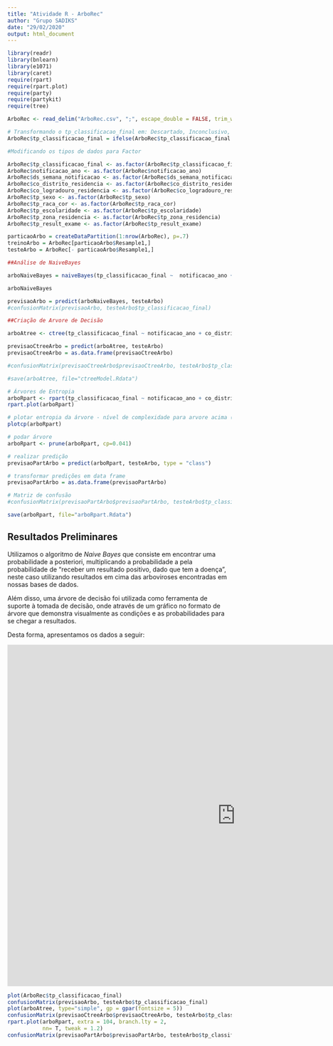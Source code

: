 ```yaml
---
title: "Atividade R - ArboRec"
author: "Grupo SADIKS"
date: "29/02/2020"
output: html_document
---
```


```r
library(readr)
library(bnlearn)
library(e1071)
library(caret)
require(rpart)
require(rpart.plot)
require(party)
require(partykit)
require(tree)

ArboRec <- read_delim("ArboRec.csv", ";", escape_double = FALSE, trim_ws = TRUE)

# Transformando o tp_classificacao_final em: Descartado, Inconclusivo, Dengue
ArboRec$tp_classificacao_final = ifelse(ArboRec$tp_classificacao_final == 5, 'Descartado', ifelse(ArboRec$tp_classificacao_final == 8, 'Inconclusivo', 'Dengue'))

#Modificando os tipos de dados para Factor

ArboRec$tp_classificacao_final <- as.factor(ArboRec$tp_classificacao_final)
ArboRec$notificacao_ano <- as.factor(ArboRec$notificacao_ano)
ArboRec$ds_semana_notificacao <- as.factor(ArboRec$ds_semana_notificacao)
ArboRec$co_distrito_residencia <- as.factor(ArboRec$co_distrito_residencia)
ArboRec$co_logradouro_residencia <- as.factor(ArboRec$co_logradouro_residencia)
ArboRec$tp_sexo <- as.factor(ArboRec$tp_sexo)
ArboRec$tp_raca_cor <- as.factor(ArboRec$tp_raca_cor)
ArboRec$tp_escolaridade <- as.factor(ArboRec$tp_escolaridade)
ArboRec$tp_zona_residencia <- as.factor(ArboRec$tp_zona_residencia)
ArboRec$tp_result_exame <- as.factor(ArboRec$tp_result_exame)

particaoArbo = createDataPartition(1:nrow(ArboRec), p=.7) 
treinoArbo = ArboRec[particaoArbo$Resample1,] 
testeArbo = ArboRec[- particaoArbo$Resample1,] 

##Análise de NaiveBayes

arboNaiveBayes = naiveBayes(tp_classificacao_final ~  notificacao_ano + ds_semana_notificacao + no_bairro_residencia + co_distrito_residencia + tp_sexo + tp_raca_cor + tp_escolaridade + tp_zona_residencia + tp_result_exame, treinoArbo)

arboNaiveBayes

previsaoArbo = predict(arboNaiveBayes, testeArbo) 
#confusionMatrix(previsaoArbo, testeArbo$tp_classificacao_final)

##Criação de Arvore de Decisão

arboAtree <- ctree(tp_classificacao_final ~ notificacao_ano + co_distrito_residencia + tp_result_exame, treinoArbo)

previsaoCtreeArbo = predict(arboAtree, testeArbo)
previsaoCtreeArbo = as.data.frame(previsaoCtreeArbo)

#confusionMatrix(previsaoCtreeArbo$previsaoCtreeArbo, testeArbo$tp_classificacao_final)

#save(arboAtree, file="ctreeModel.Rdata")

# Árvores de Entropia
arboRpart <- rpart(tp_classificacao_final ~ notificacao_ano + co_distrito_residencia + tp_raca_cor + tp_escolaridade + tp_zona_residencia, treinoArbo) # criar árvore
rpart.plot(arboRpart)

# plotar entropia da árvore - nível de complexidade para arvore acima (evolução)
plotcp(arboRpart) 

# podar árvore
arboRpart <- prune(arboRpart, cp=0.041) 

# realizar predição
previsaoPartArbo = predict(arboRpart, testeArbo, type = "class")

# transformar predições em data frame
previsaoPartArbo = as.data.frame(previsaoPartArbo)

# Matriz de confusão
#confusionMatrix(previsaoPartArbo$previsaoPartArbo, testeArbo$tp_classificacao_final)

save(arboRpart, file="arboRpart.Rdata")

```

## Resultados Preliminares
Utilizamos o algoritmo de *Naive Bayes* que consiste em encontrar uma probabilidade a posteriori, multiplicando a probabilidade a pela probabilidade de “receber um resultado positivo, dado que tem a doença”, neste caso utilizando resultados em cima das arboviroses encontradas em nossas bases de dados.

Além disso, uma árvore de decisão foi utilizada como ferramenta de suporte à tomada de decisão, onde através de um gráfico no formato de árvore que demonstra visualmente as condições e as probabilidades para se chegar a resultados.

Desta forma, apresentamos os dados a seguir:

<iframe width="1024" height="768" src="https://app.powerbi.com/reportEmbed?reportId=94c158d5-581d-47c6-b5a4-4aa6892bf7a5&autoAuth=true&ctid=e47f850b-d3ec-4764-bd9e-c6675f146ba0&config=eyJjbHVzdGVyVXJsIjoiaHR0cHM6Ly93YWJpLWJyYXppbC1zb3V0aC1iLXByaW1hcnktcmVkaXJlY3QuYW5hbHlzaXMud2luZG93cy5uZXQvIn0%3D" frameborder="0" allowFullScreen="true"></iframe>

```r

plot(ArboRec$tp_classificacao_final)
confusionMatrix(previsaoArbo, testeArbo$tp_classificacao_final)
plot(arboAtree, type="simple", gp = gpar(fontsize = 5))
confusionMatrix(previsaoCtreeArbo$previsaoCtreeArbo, testeArbo$tp_classificacao_final)
rpart.plot(arboRpart, extra = 104, branch.lty = 2,
           nn= T, tweak = 1.2)
confusionMatrix(previsaoPartArbo$previsaoPartArbo, testeArbo$tp_classificacao_final)


```
